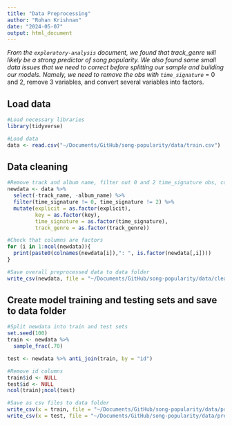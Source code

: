 ```yaml
---
title: "Data Preprocessing"
author: "Rohan Krishnan"
date: "2024-05-07"
output: html_document
---
```


*From the `exploratory-analysis` document, we found that track_genre will likely be a strong predictor of song popularity. We also found some small data issues that we need to correct before splitting our sample and building our models. Namely, we need to remove the obs with `time_signature`* = 0 and 2, remove 3 variables, and convert several variables into factors.

## Load data

```r
#Load necessary libraries
library(tidyverse)

#Load data
data <- read.csv("~/Documents/GitHub/song-popularity/data/train.csv")
```

## Data cleaning

```r
#Remove track and album name, filter out 0 and 2 time_signature obs, convert columns to factors
newdata <- data %>%
  select(-track_name, -album_name) %>%
  filter(time_signature != 0, time_signature != 2) %>%
  mutate(explicit = as.factor(explicit),
         key = as.factor(key),
         time_signature = as.factor(time_signature),
         track_genre = as.factor(track_genre))

#Check that columns are factors
for (i in 1:ncol(newdata)){
  print(paste0(colnames(newdata[i]),": ", is.factor(newdata[,i])))
}

#Save overall preprocessed data to data folder
write_csv(newdata, file = "~/Documents/GitHub/song-popularity/data/clean_data")
```

## Create model training and testing sets and save to data folder

```r
#Split newdata into train and test sets
set.seed(100)
train <- newdata %>%
  sample_frac(.70)

test <- newdata %>% anti_join(train, by = "id")

#Remove id columns
train$id <- NULL
test$id <- NULL
ncol(train);ncol(test)

#Save as csv files to data folder 
write_csv(x = train, file = "~/Documents/GitHub/song-popularity/data/pre_proc_train.csv")
write_csv(x = test, file = "~/Documents/GitHub/song-popularity/data/pre_proc_test.csv")
```
